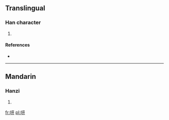 ==Translingual==

===Han character===
{{Han char|rn=30|rad=口|as=06|sn=9|four=|canj=口一廿 (RMT)}}

# {{defn|Han|sort=口06}}

====References====
* {{Han ref|kx=0181.020|dkj=03525|dj=0405.200|hdz=10585.020|uh=549E|ud=21662}}

----

==Mandarin==

===Hanzi===
{{cmn-hanzi|pin=[[xiàn]] ([[xian4]])|wg=hsien<sup>4</sup>}}

# {{defn|lang=cmn|sort=口06}}

[[fr:咞]]
[[pl:咞]]